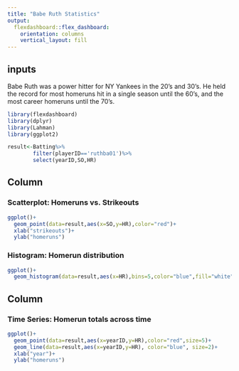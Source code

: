```yaml
---
title: "Babe Ruth Statistics"
output: 
  flexdashboard::flex_dashboard:
    orientation: columns
    vertical_layout: fill
---
```



inputs{.sidebar}
--------------------------------------------------------------------------------------
Babe Ruth was a power hitter for NY Yankees in the 20's and 30's. He held the record for most homeruns hit in a single season until the 60's, and the most career homeruns until the 70's. 
```r
library(flexdashboard)
library(dplyr)
library(Lahman)
library(ggplot2)

result<-Batting%>%
        filter(playerID=='ruthba01')%>%
        select(yearID,SO,HR)
```

Column {data-width=650}
-----------------------------------------------------------------------

### Scatterplot: Homeruns vs. Strikeouts

```r

ggplot()+
  geom_point(data=result,aes(x=SO,y=HR),color="red")+
  xlab("strikeouts")+
  ylab("homeruns")
```

### Histogram: Homerun distribution 

```r
ggplot()+
  geom_histogram(data=result,aes(x=HR),bins=5,color="blue",fill="white")
```

Column {data-width=350}
-----------------------------------------------------------------------


### Time Series: Homerun totals across time

```r
ggplot()+
  geom_point(data=result,aes(x=yearID,y=HR),color="red",size=5)+
  geom_line(data=result,aes(x=yearID,y=HR), color="blue", size=2)+
  xlab("year")+
  ylab("homeruns")
```

